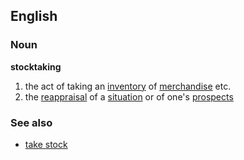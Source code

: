==English==
===Noun===
'''stocktaking'''
# the act of taking an [[inventory]] of [[merchandise]] etc.
# the [[reappraisal]] of a [[situation]] or of one's [[prospect]]s
===See also===
*[[take stock]]